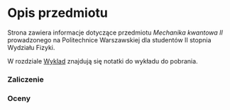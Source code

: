 # Opis przedmiotu {.unnumbered}

Strona zawiera informacje dotyczące przedmiotu _Mechanika kwantowa II_ prowadzonego na Politechnice Warszawskiej dla studentów II stopnia Wydziału Fizyki.

W rozdziale [Wyklad](chapters/0_wyklad.qmd) znajdują się notatki do wykładu do pobrania. 

### Zaliczenie

### Oceny